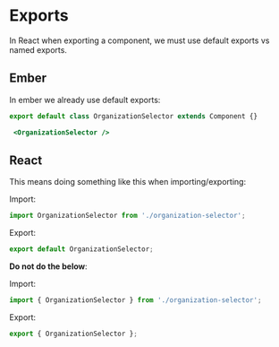 # Exports

In React when exporting a component, we must use default exports vs named exports.

## Ember

In ember we already use default exports:
```js title="component.js" showLineNumbers
export default class OrganizationSelector extends Component {}
```

```hbs title="template.hbs"  showLineNumbers
 <OrganizationSelector />
```

## React

This means doing something like this when importing/exporting:

Import:
```jsx 
import OrganizationSelector from './organization-selector';
```

Export:
```jsx 
export default OrganizationSelector;
```

**Do not do the below**:

Import:
```jsx 
import { OrganizationSelector } from './organization-selector';
```

Export:
```jsx 
export { OrganizationSelector };
```
